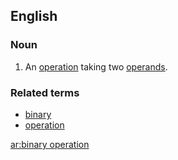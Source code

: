 ==English==

===Noun===
{{en-noun}}

# {{algebra}} An [[operation]] taking two [[operand]]s.

===Related terms===
*[[binary]]
*[[operation]]

[[ar:binary operation]]